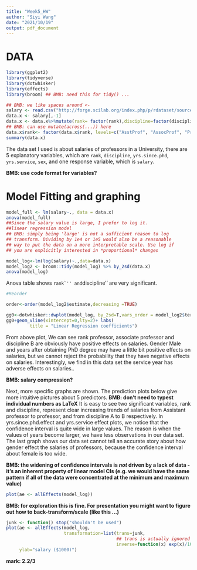 ```yaml
---
title: "Week5_HW"
author: "Siyi Wang"
date: "2021/10/19"
output: pdf_document
---
```




# DATA
```r
library(ggplot2)
library(tidyverse)
library(dotwhisker)
library(effects)
library(broom) ## BMB: need this for tidy() ...

## BMB: we like spaces around <- 
salary <- read.csv("http://forge.scilab.org/index.php/p/rdataset/source/file/master/csv/car/Salaries.csv")
data.x <- salary[,-1]
data.x <- data.x%>%mutate(rank= factor(rank),discipline=factor(discipline),sex=factor(sex))
## BMB: can use mutate(across(...)) here
data.x$rank<- factor(data.x$rank, levels=c("AsstProf", "AssocProf", "Prof"))
summary(data.x)
```

The data set I used is about salaries of professors in a University, there are $5$ explanatory variables, which are `rank`, `discipline`, `yrs.since.phd`, `yrs.service`, `sex`, and one response variable, which is `salary`.

**BMB: use code format for variables?**

# Model Fitting and graphing

```r
model_full <- lm(salary~., data = data.x)
anova(model_full)
##Since the salary value is large, I prefer to log it.
##linear regression model
## BMB: simply being 'large' is not a sufficient reason to log
## transform. Dividing by 1e4 or 1e5 would also be a reasonable
## way to put the data on a more interpretable scale. Use log if
## you are explicitly interested in *proportional* changes

model_log<-lm(log(salary)~.,data=data.x)
model_log2 <- broom::tidy(model_log) %>% by_2sd(data.x) 
anova(model_log)
```


Anova table shows ``rank`'' and ``discipline'' are very significant.

```r
#Reorder

order<-order(model_log2$estimate,decreasing =TRUE)

gg0<-dotwhisker::dwplot(model_log, by_2sd=T,vars_order = model_log2$term[order])
gg0+geom_vline(xintercept=0,lty=2)+ labs(
         title = "Linear Regression coefficients")
```
From above plot, We can see rank professor, associate professor and discipline B are obviously have positive effects on salaries. Gender Male and years after obtaining PhD degree may have a little bit positive effects on salaries, but we cannot reject the probability that they have negative effects on salaries. Interestingly, we find in this data set the service year has adverse effects on salaries..

**BMB: salary compression?**

Next, more specific graphs are shown.
The prediction plots below give more intuitive pictures about $5$ predictors. 
**BMB: don't need to typest individual numbers as LaTeX**
It is easy to see two significant variables, rank and discipline, represent clear increasing trends of salaries from Assistant professor to professor, and from discipline A to B respectively. In yrs.since.phd.effect and yrs.service effect plots, we notice that the confidence interval is quite wide in large values. The reason is when the values of years become larger, we have less observations in our data set. The last graph shows our data set cannot tell an accurate story about how gender effect the salaries of professors, because the confidence interval about female is too wide.

**BMB: the widening of confidence intervals is *not* driven by a lack of data - it's an inherent property of linear model CIs (e.g. we would have the same pattern if all of the data were concentrated at the minimum and maximum value)**

```r
plot(ae <- allEffects(model_log))
```

**BMB: for exploration this is fine. For presentation you might want to figure out how to back-transform/scale (like this ...)**

```r
junk <- function() stop("shouldn't be used")
plot(ae <- allEffects(model_log,
                      transformation=list(trans=junk,
                                          ## trans is actually ignored here
                                          inverse=function(x) exp(x)/1000)),
     ylab="salary ($1000)")
```

**mark: 2.2/3**
